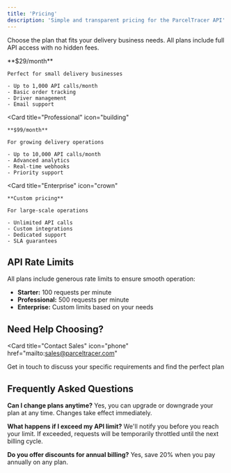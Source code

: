 ```yaml
---
title: 'Pricing'
description: 'Simple and transparent pricing for the ParcelTracer API'
---
```


Choose the plan that fits your delivery business needs. All plans include full API access with no hidden fees.

<CardGroup cols={3}>
  <Card
    title="Starter"
    icon="rocket"
  >
    **$29/month**
    
    Perfect for small delivery businesses
    
    - Up to 1,000 API calls/month
    - Basic order tracking
    - Driver management
    - Email support
  </Card>
  
  <Card
    title="Professional"
    icon="building"
  >
    **$99/month**
    
    For growing delivery operations
    
    - Up to 10,000 API calls/month
    - Advanced analytics
    - Real-time webhooks
    - Priority support
  </Card>
  
  <Card
    title="Enterprise"
    icon="crown"
  >
    **Custom pricing**
    
    For large-scale operations
    
    - Unlimited API calls
    - Custom integrations
    - Dedicated support
    - SLA guarantees
  </Card>
</CardGroup>

## API Rate Limits

All plans include generous rate limits to ensure smooth operation:

- **Starter:** 100 requests per minute
- **Professional:** 500 requests per minute  
- **Enterprise:** Custom limits based on your needs

## Need Help Choosing?

<Card
  title="Contact Sales"
  icon="phone"
  href="mailto:sales@parceltracer.com"
>
  Get in touch to discuss your specific requirements and find the perfect plan
</Card>

## Frequently Asked Questions

**Can I change plans anytime?**
Yes, you can upgrade or downgrade your plan at any time. Changes take effect immediately.

**What happens if I exceed my API limit?**
We'll notify you before you reach your limit. If exceeded, requests will be temporarily throttled until the next billing cycle.

**Do you offer discounts for annual billing?**
Yes, save 20% when you pay annually on any plan.